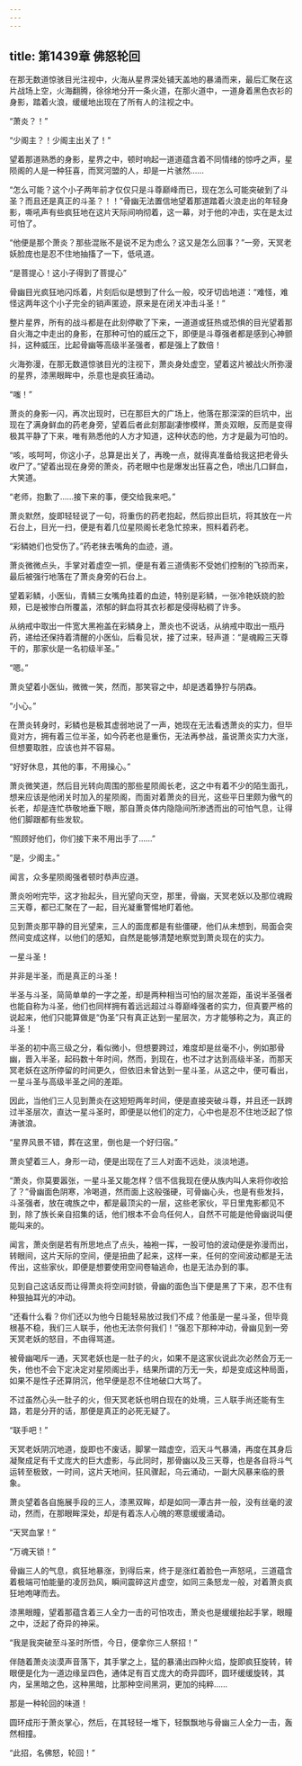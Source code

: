 ```yaml
---
---
---
```

title: 第1439章 佛怒轮回
---



在那无数道惊骇目光注视中，火海从星界深处铺天盖地的暴涌而来，最后汇聚在这片战场上空，火海翻腾，徐徐地分开一条火道，在那火道中，一道身着黑色衣衫的身影，踏着火浪，缓缓地出现在了所有人的注视之中。

“萧炎？！”

“少阁主？！少阁主出关了！”

望着那道熟悉的身影，星界之中，顿时响起一道道蕴含着不同情绪的惊呼之声，星陨阁的人是一种狂喜，而冥河盟的人，却是一片骇然……

“怎么可能？这个小子两年前才仅仅只是斗尊巅峰而已，现在怎么可能突破到了斗圣？而且还是真正的斗圣？！！”骨幽无法置信地望着那道踏着火浪走出的年轻身影，嘶吼声有些疯狂地在这片天际间响彻着，这一幕，对于他的冲击，实在是太过可怕了。

“他便是那个萧炎？那些混账不是说不足为虑么？这又是怎么回事？”一旁，天冥老妖脸庞也是忍不住地抽搐了一下，低吼道。

“是菩提心！这小子得到了菩提心”

骨幽目光疯狂地闪烁着，片刻后似是想到了什么一般，咬牙切齿地道：“难怪，难怪这两年这个小子完全的销声匿迹，原来是在闭关冲击斗圣！”

整片星界，所有的战斗都是在此刻停歇了下来，一道道或狂热或恐惧的目光望着那自火海之中走出的身影，在那种可怕的威压之下，即便是斗尊强者都是感到心神颤抖，这种威压，比起骨幽等高级半圣强者，都是强上了数倍！

火海弥漫，在那无数道惊骇目光的注视下，萧炎身处虚空，望着这片被战火所弥漫的星界，漆黑眼眸中，杀意也是疯狂涌动。

“嗤！”

萧炎的身影一闪，再次出现时，已在那巨大的广场上，他落在那深深的巨坑中，出现在了满身鲜血的药老身旁，望着后者此刻那副凄惨模样，萧炎双眼，反而是变得极其平静了下来，唯有熟悉他的人方才知道，这种状态的他，方才是最为可怕的。

“咳，咳呵呵，你这小子，总算是出关了，再晚一点，就得真准备给我这把老骨头收尸了。”望着出现在身旁的萧炎，药老眼中也是爆发出狂喜之色，喷出几口鲜血，大笑道。

“老师，抱歉了……接下来的事，便交给我来吧。”

萧炎默然，旋即轻轻说了一句，将重伤的药老抱起，然后掠出巨坑，将其放在一片石台上，目光一扫，便是有着几位星陨阁长老急忙掠来，照料着药老。

“彩鳞她们也受伤了。”药老抹去嘴角的血迹，道。

萧炎微微点头，手掌对着虚空一抓，便是有着三道倩影不受她们控制的飞掠而来，最后被强行地落在了萧炎身旁的石台上。

望着彩鳞，小医仙，青鳞三女嘴角挂着的血迹，特别是彩鳞，一张冷艳妖娆的脸颊，已是被惨白所覆盖，浓郁的鲜血将其衣衫都是侵得粘稠了许多。

从纳戒中取出一件宽大黑袍盖在彩鳞身上，萧炎也不说话，从纳戒中取出一瓶丹药，递给还保持着清醒的小医仙，后看见状，接了过来，轻声道：“是魂殿三天尊干的，那家伙是一名初级半圣。”

“嗯。”

萧炎望着小医仙，微微一笑，然而，那笑容之中，却是透着狰狞与阴森。

“小心。”

在萧炎转身时，彩鳞也是极其虚弱地说了一声，她现在无法看透萧炎的实力，但毕竟对方，拥有着三位半圣，如今药老也是重伤，无法再参战，虽说萧炎实力大涨，但想要取胜，应该也并不容易。

“好好休息，其他的事，不用操心。”

萧炎微笑道，然后目光转向周围的那些星陨阁长老，这之中有着不少的陌生面孔，想来应该是他闭关时加入的星陨阁，而面对着萧炎的目光，这些平日里颇为傲气的长老，却是连忙恭敬地垂下眼，那自萧炎体内隐隐间所渗透而出的可怕气息，让得他们脚跟都有些发软。

“照顾好他们，你们接下来不用出手了……”

“是，少阁主。”

闻言，众多星陨阁强者顿时恭声应道。

萧炎吩咐完毕，这才抬起头，目光望向天空，那里，骨幽，天冥老妖以及那位魂殿三天尊，都已汇聚在了一起，目光凝重警惕地盯着他。

见到萧炎那平静的目光望来，三人的面庞都是有些僵硬，他们从未想到，局面会突然间变成这样，以他们的感知，自然是能够清楚地察觉到萧炎现在的实力。

一星斗圣！

并非是半圣，而是真正的斗圣！

半圣与斗圣，简简单单的一字之差，却是两种相当可怕的层次差距，虽说半圣强者也能自称为斗圣，他们也同样拥有着远远超过斗尊巅峰强者的实力，但真要严格的说起来，他们只能算做是“伪圣”只有真正达到一星层次，方才能够称之为，真正的斗圣！

半圣的初中高三级之分，看似微小，但想要跨过，难度却是丝毫不小，例如那骨幽，晋入半圣，起码数十年时间，然而，到现在，也不过才达到高级半圣，而那天冥老妖在这所停留的时间更久，但依旧未曾达到一星斗圣，从这之中，便可看出，一星斗圣与高级半圣之间的差距。

因此，当他们三人见到萧炎在这短短两年时间，便是直接突破斗尊，并且还一跃跨过半圣层次，直达一星斗圣时，即便是以他们的定力，心中也是忍不住地泛起了惊涛骇浪。

“星界风景不错，葬在这里，倒也是一个好归宿。”

萧炎望着三人，身形一动，便是出现在了三人对面不远处，淡淡地道。

“萧炎，你莫要嚣张，一星斗圣又能怎样？信不信我现在便从族内叫人来将你收拾了？”骨幽面色阴寒，冷喝道，然而面上这般强硬，可骨幽心头，也是有些发抖，斗圣强者，放在魂族之中，都是最顶尖的一层，这些老家伙，平日里鬼影都见不到，除了族长亲自招集的话，他们根本不会鸟任何人，自然不可能是他骨幽说叫便能叫来的。

闻言，萧炎倒是若有所思地点了点头，袖袍一挥，一股可怕的波动便是弥漫而出，转眼间，这片天际的空间，便是扭曲了起来，这样一来，任何的空间波动都是无法传出，这些家伙，即便是想要使用空间卷轴逃命，也是无法办到的事。

见到自己这话反而让得萧炎将空间封锁，骨幽的面色当下便是黑了下来，忍不住有种狠抽耳光的冲动。

“还看什么看？你们还以为他今日能轻易放过我们不成？他虽是一星斗圣，但毕竟根基不稳，我们三人联手，他也无法奈何我们！”强忍下那种冲动，骨幽见到一旁天冥老妖的怒目，不由得骂道。

被骨幽喝斥一通，天冥老妖也是一肚子的火，如果不是这家伙说此次必然会万无一失，他也不会下定决定对星陨阁出手，结果所谓的万无一失，却是变成这种局面，如果不是性子还算阴沉，他早便是忍不住地破口大骂了。

不过虽然心头一肚子的火，但天冥老妖也明白现在的处境，三人联手尚还能有生路，若是分开的话，那便是真正的必死无疑了。

“联手吧！”

天冥老妖阴沉地道，旋即也不废话，脚掌一踏虚空，滔天斗气暴涌，再度在其身后凝聚成足有千丈庞大的巨大虚影，与此同时，那骨幽以及三天尊，也是各自将斗气运转至极致，一时间，这片天地间，狂风骤起，乌云涌动，一副大风暴来临的景象。

萧炎望着各自施展手段的三人，漆黑双眸，却是如同一潭古井一般，没有丝毫的波动，然而，在那眼眸深处，却是有着冻人心魄的寒意缓缓涌动。

“天冥血掌！”

“万魂天锁！”

骨幽三人的气息，疯狂地暴涨，到得后来，终于是涨红着脸色一声怒吼，三道蕴含着极端可怕能量的凌厉劲风，瞬间震碎这片虚空，如同三条怒龙一般，对着萧炎疯狂地咆哮而去。

漆黑眼瞳，望着那蕴含着三人全力一击的可怕攻击，萧炎也是缓缓抬起手掌，眼瞳之中，泛起了奇异的神采。

“我是我突破至斗圣时所悟，今日，便拿你三人祭招！”

伴随着萧炎淡漠声音落下，其手掌之上，猛的暴涌出四种火焰，旋即疯狂旋转，转眼便是化为一道边缘呈四色，通体足有百丈庞大的奇异圆环，圆环缓缓旋转，其内，呈黑暗之色，这种黑暗，比那种空间黑洞，更加的纯粹……

那是一种轮回的味道！

圆环成形于萧炎掌心，然后，在其轻轻一堆下，轻飘飘地与骨幽三人全力一击，轰然相撞。

“此招，名佛怒，轮回！”